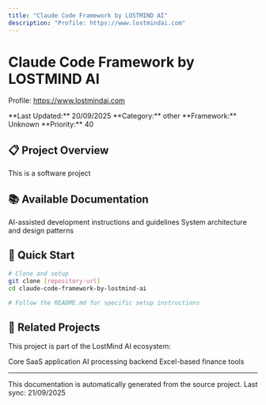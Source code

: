```yaml
---
title: "Claude Code Framework by LOSTMIND AI"
description: "Profile: https://www.lostmindai.com"
---
```


# Claude Code Framework by LOSTMIND AI

Profile: https://www.lostmindai.com

<Info>
**Last Updated:** 20/09/2025  
**Category:** other  
**Framework:** Unknown  
**Priority:** 40
</Info>

## 📋 Project Overview

This is a software project

## 📚 Available Documentation

<CardGroup cols="2">




  <Card title="🛠️ Development Guide" icon="code" href="./claude-code-framework-by-lostmind-ai/development">
    AI-assisted development instructions and guidelines
  </Card>

  <Card title="🏗️ Architecture" icon="sitemap" href="./claude-code-framework-by-lostmind-ai/architecture">
    System architecture and design patterns
  </Card>
</CardGroup>

## 🚀 Quick Start

```bash
# Clone and setup
git clone [repository-url]
cd claude-code-framework-by-lostmind-ai

# Follow the README.md for specific setup instructions
```

## 🔗 Related Projects

This project is part of the LostMind AI ecosystem:

<CardGroup cols="3">
  <Card title="🚀 Main Platform" icon="rocket" href="../lostmindai-turborepo">
    Core SaaS application
  </Card>
  <Card title="🧠 RAG Backend" icon="brain" href="../back-end-architecture-for-turborepo-with-rag-embeddings">
    AI processing backend
  </Card>
  <Card title="📊 Finance Tools" icon="chart-line" href="../xlsm-core-app">
    Excel-based finance tools
  </Card>
</CardGroup>

---

<Note>
This documentation is automatically generated from the source project. 
Last sync: 21/09/2025
</Note>
